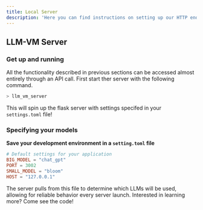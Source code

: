 ```yaml
---
title: Local Server
description: 'Here you can find instructions on setting up our HTTP endpoint for completions'
---
```


## LLM-VM Server
### Get up and running

All the functionality described in previous sections can be accessed almost entirely through an API call. First start ther server with the following command.

```bash
> llm_vm_server
```
This will spin up the flask server with settings specifed in your ```settings.toml``` file!

### Specifying your models
**Save your development environment in a ```setting.toml``` file**
```toml
# Default settings for your application
BIG_MODEL = "chat_gpt"
PORT = 3002
SMALL_MODEL = "bloom"
HOST = "127.0.0.1"
```
The server pulls from this file to determine which LLMs will be used, allowing for reliable behavior every server launch.
<Card
    title="Visit our Github Repo"
    icon="pen-to-square"
    href="https://github.com/anarchy-ai/llm-vm"
    >
    Interested in learning more? Come see the code!
</Card>